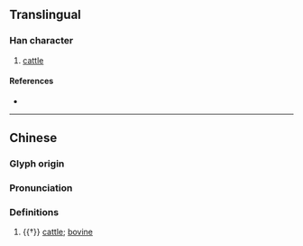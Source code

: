 {{character info}}
==Translingual==

===Han character===
{{Han char|rn=93|rad=牛|as=05|sn=9|four=27550|canj=HQWYI|ids=⿰牜母}}

# [[cattle]]

====References====
* {{Han ref|kx=0700.040|dkj=19987|hdz=31808.100|uh=7273|ud=29299|bh=CFBC|bd=53180}}

----
==Chinese==
{{zh-forms}}

===Glyph origin===
{{Han etym}}

===Pronunciation===
{{zh-pron
|m=mǔ
|mc=y
|oc=y
|cat=n
}}

===Definitions===
{{zh-hanzi}}

# {{†}} [[cattle]]; [[bovine]]